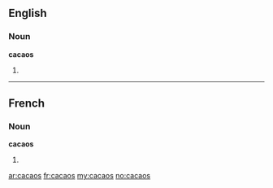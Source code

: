 ==English==

===Noun===
'''cacaos'''

# {{plural of|[[cacao]]}}

----

==French==

===Noun===
'''cacaos''' {{m}}

# {{plural of|[[cacao]]|lang=fr}}

[[ar:cacaos]]
[[fr:cacaos]]
[[my:cacaos]]
[[no:cacaos]]